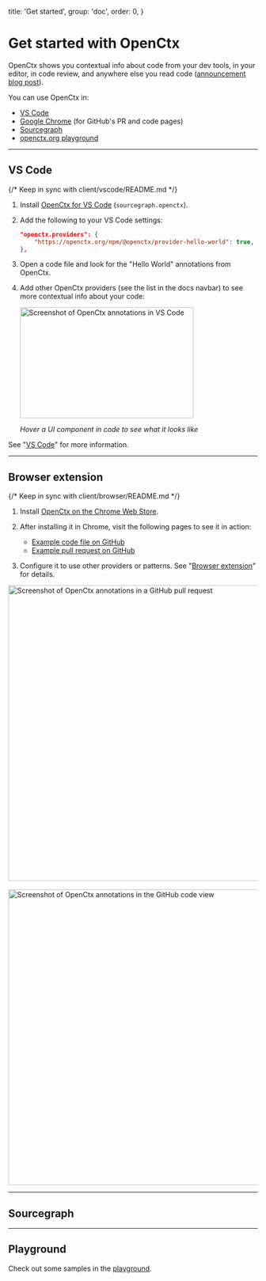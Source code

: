
  title: 'Get started',
  group: 'doc',
  order: 0,
}

# Get started with OpenCtx

OpenCtx shows you contextual info about code from your dev tools, in your editor, in code review, and anywhere else you read code ([announcement blog post](https://sourcegraph.com/blog/opencodegraph)).

You can use OpenCtx in:

- [VS Code](#vs-code)
- [Google Chrome](#browser-extension) (for GitHub's PR and code pages)
- [Sourcegraph](#sourcegraph)
- [openctx.org playground](/playground)

---

## VS Code

{/* Keep in sync with client/vscode/README.md */}

1. Install [OpenCtx for VS Code](https://marketplace.visualstudio.com/items?itemName=sourcegraph.openctx) (`sourcegraph.openctx`).
1. Add the following to your VS Code settings:
      ```json
      "openctx.providers": {
          "https://openctx.org/npm/@openctx/provider-hello-world": true,
      },
      ```
1. Open a code file and look for the "Hello World" annotations from OpenCtx.
1. Add other OpenCtx providers (see the list in the docs navbar) to see more contextual info about your code:

    <img src="https://storage.googleapis.com/sourcegraph-assets/blog/screencast-vscode-storybook-v0.gif" width="350" height="224" alt="Screenshot of OpenCtx annotations in VS Code" className="border border-border" />

    _Hover a UI component in code to see what it looks like_

See "[VS Code](/docs/clients/vscode)" for more information.

---

## Browser extension

{/* Keep in sync with client/browser/README.md */}

1. Install [OpenCtx on the Chrome Web Store](https://chromewebstore.google.com/detail/indllinbfleghfhhaglfgohfceffendm).
1. After installing it in Chrome, visit the following pages to see it in action:

   - [Example code file on GitHub](https://github.com/sourcegraph/sourcegraph/blob/main/cmd/repo-updater/internal/repoupdater/observability.go)
   - [Example pull request on GitHub](https://github.com/sourcegraph/sourcegraph/pull/58878/files)

1. Configure it to use other providers or patterns. See "[Browser extension](/docs/clients/browser-extension)" for details.

<img src="https://storage.googleapis.com/sourcegraph-assets/openctx/screenshot-browser-github-pr-v0.png" alt="Screenshot of OpenCtx annotations in a GitHub pull request" width="598" />

<br />
<br />

<img src="https://storage.googleapis.com/sourcegraph-assets/openctx/screenshot-browser-github-codeview-v0.png" alt="Screenshot of OpenCtx annotations in the GitHub code view" width="598" />

---

## Sourcegraph

<SourcegraphGettingStartedCommon />

---

## Playground

Check out some samples in the [playground](/playground).
